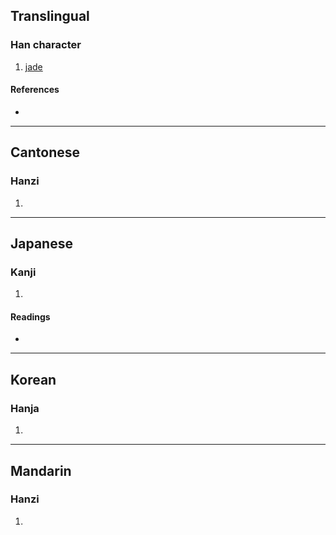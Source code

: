 {{character info/new}}
==Translingual==

===Han character===
{{Han char|rn=96|rad=玉|as=18|sn=22|four=14114|canj=MGTRG|ids=⿰𤣩雚}}

# [[jade]]

====References====
* {{Han ref|kx=0745.260|dkj=21357|dj=1154.040|hdz=21145.260|uh=74D8|ud=29912|bh=F6F0|bd=63216}}

----

==Cantonese==

===Hanzi===
{{yue-hanzi|jyut=|y=gun3}}

# {{defn|lang=yue|sort=玉18}}

----

==Japanese==

===Kanji===
{{ja-kanji|grade=|rs=玉18}}

# {{defn|lang=ja|sort=玉18}}

====Readings====
* {{ja-readings|on=[[かん]] (kan)|kun=[[たま]] (tama)|nanori=}}

----

==Korean==

===Hanja===
{{ko-hanja|hangeul=관|eumhun=|rv=gwan|mr=kwan|y=kwan}}

# {{defn|lang=ko|sort=玉18}}

----

==Mandarin==

===Hanzi===
{{cmn-hanzi|pin=[[guàn]] ([[guan4]])|wg=kuan<sup>4</sup>}}

# {{defn|lang=cmn|sort=玉18}}